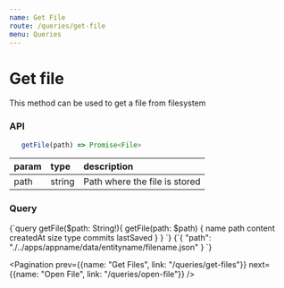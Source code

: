 ```yaml
---
name: Get File
route: /queries/get-file
menu: Queries
---
```



# Get file

This method can be used to get a file from filesystem

### API

```js
   getFile(path) => Promise<File>
```

|param|type|description|
|:--|:--|:--|
|path|string|Path where the file is stored|

### Query
<QueryViewer>
   <QueryTab>
{`query getFile($path: String!){
  getFile(path: $path) {
    name
    path
    content
    createdAt
    size
    type
    commits
    lastSaved
  }
}
`}
   </QueryTab>
   <VariablesTab>
{`{
   "path": "./../apps/appname/data/entityname/filename.json"
}
`}
   </VariablesTab>
</QueryViewer>

<Pagination prev={{name: "Get Files", link: "/queries/get-files"}} next={{name: "Open File", link: "/queries/open-file"}} />